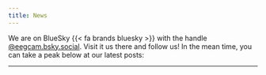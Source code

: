 ```yaml
---
title: News
---
```


We are on BlueSky {{< fa brands bluesky >}} with the handle [@eegcam.bsky.social](https://bsky.app/profile/eegcam.bsky.social). Visit it us there and follow us! In the mean time, you can take a peak below at our latest posts:

----

<script type="module" src="https://cdn.jsdelivr.net/npm/bsky-embed/dist/bsky-embed.es.js" async></script>
  <bsky-embed
    username="eegcam.bsky.social"
    mode=""
    limit="5"
  >
  </bsky-embed>